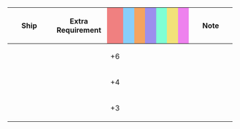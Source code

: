 {|class="wikitable" style="width:100%; text-align: center; vertical-align: middle;"
|-
! style="width: 20%;" | Ship
! style="width: 25%;" | Extra Requirement
! style="width: 5%; background-color: lightcoral;" | {{Firepower}}
! style="width: 5%; background-color: lightskyblue;" | {{Torpedo}}
! style="width: 5%; background-color: sandybrown;" | {{AA}}
! style="width: 5%; background-color: #9C8FEE;" | {{ASW}}
! style="width: 5%; background-color: #7fffd4;" | {{LOS}}
! style="width: 5%; background-color: #F2E279;" | {{Armor}}
! style="width: 5%; background-color: violet;" | {{Evasion}}
! style="width: 20%;" | Note
|-
! {{ShipLink|Souryuu/Kai Ni}}
| style="text-align:left;" | 
| +6 || || || || || ||
| style="text-align:left;" | 
|-
! {{ShipLink|Ise/Kai Ni|Hyuuga/Kai Ni|text=Ise-class Kai Ni|link_class=Ise}}
| style="text-align:left;" | 
| +4 || || || || || ||
| style="text-align:left;" | 
|-
! {{ShipLink|Hiryuu/Kai Ni}}
| style="text-align:left;" | 
| +3 || || || || || ||
| style="text-align:left;" | 
|}